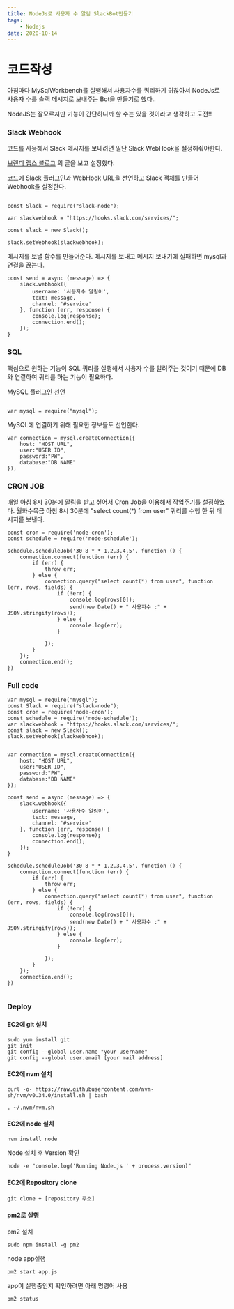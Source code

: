 ```yaml
---
title: NodeJs로 사용자 수 알림 SlackBot만들기 
tags: 
    - Nodejs
date: 2020-10-14
---
```


# 코드작성

아침마다 MySqlWorkbench를 실행해서 사용자수를 쿼리하기 귀찮아서 NodeJs로 사용자 수를 슬랙 메시지로 보내주는 Bot을 만들기로 했다..

NodeJS는 잘모르지만 기능이 간단하니까 할 수는 있을 것이라고 생각하고 도전!!



### Slack Webhook

코드를 사용해서 Slack 메시지를 보내려면 일단 Slack WebHook을 설정해줘야한다.

[브랜디 랩스 블로그](http://labs.brandi.co.kr/2019/01/30/kwakjs.html) 의 글을 보고 설정했다.

코드에 Slack 플러그인과 WebHook URL을 선언하고 Slack 객체를 만들어 Webhook을 설정한다. 

```

const Slack = require("slack-node");

var slackwebhook = "https://hooks.slack.com/services/";

const slack = new Slack();

slack.setWebhook(slackwebhook);

```

메시지를 보낼 함수를 만들어준다.
메시지를 보내고 메시지 보내기에 실패하면 mysql과 연결을 끊는다. 

```
const send = async (message) => {
    slack.webhook({
        username: '사용자수 알림이',
        text: message,
        channel: '#service'
    }, function (err, response) {
        console.log(response);
        connection.end();
    });
}

```



### SQL

핵심으로 원하는 기능이 SQL 쿼리를 실행해서 사용자 수를 알려주는 것이기 때문에 DB와 연결하여 쿼리를 하는 기능이 필요하다. 



MySQL 플러그인 선언 

```

var mysql = require("mysql");

```

MySQL에 연결하기 위해 필요한 정보들도 선언한다.

```
var connection = mysql.createConnection({
    host: "HOST URL",
    user:"USER ID",
    password:"PW",
    database:"DB NAME"
});

```

### CRON JOB

매일 아침 8시 30분에 알림을 받고 싶어서 Cron Job을 이용해서 작업주기를 설정하였다.
월화수목금 아침 8시 30분에 "select count(*) from user" 쿼리를 수행 한 뒤 메시지를 보낸다. 

```
const cron = require('node-cron');
const schedule = require('node-schedule');

schedule.scheduleJob('30 8 * * 1,2,3,4,5', function () {
    connection.connect(function (err) {
        if (err) {
            throw err;
        } else {
            connection.query("select count(*) from user", function (err, rows, fields) {
                if (!err) {
                    console.log(rows[0]);
                    send(new Date() + " 사용자수 :" + JSON.stringify(rows));
                } else {
                    console.log(err);
                }

            });
        }
    });
    connection.end();
})

```

### Full code

```
var mysql = require("mysql");
const Slack = require("slack-node");
const cron = require('node-cron');
const schedule = require('node-schedule');
var slackwebhook = "https://hooks.slack.com/services/";
const slack = new Slack();
slack.setWebhook(slackwebhook);


var connection = mysql.createConnection({
    host: "HOST URL",
    user:"USER ID",
    password:"PW",
    database:"DB NAME"
});

const send = async (message) => {
    slack.webhook({
        username: '사용자수 알림이',
        text: message,
        channel: '#service'
    }, function (err, response) {
        console.log(response);
        connection.end();
    });
}

schedule.scheduleJob('30 8 * * 1,2,3,4,5', function () {
    connection.connect(function (err) {
        if (err) {
            throw err;
        } else {
            connection.query("select count(*) from user", function (err, rows, fields) {
                if (!err) {
                    console.log(rows[0]);
                    send(new Date() + " 사용자수 :" + JSON.stringify(rows));
                } else {
                    console.log(err);
                }

            });
        }
    });
    connection.end();
})


```


### Deploy

#### EC2에 git 설치

```
sudo yum install git
git init
git config --global user.name "your username"
git config --global user.email [your mail address]
```

#### EC2에 nvm 설치

```
curl -o- https://raw.githubusercontent.com/nvm-sh/nvm/v0.34.0/install.sh | bash

. ~/.nvm/nvm.sh
```

#### EC2에 node 설치

```
nvm install node
```

Node 설치 후 Version 확인
```
node -e "console.log('Running Node.js ' + process.version)"
```

#### EC2에 Repository clone

```
git clone + [repository 주소]
```

#### pm2로 실행

pm2 설치 
```
sudo npm install -g pm2
```

node app실행
```
pm2 start app.js
```

app이 실행중인지 확인하려면 아래 명령어 사용 
```
pm2 status
```
